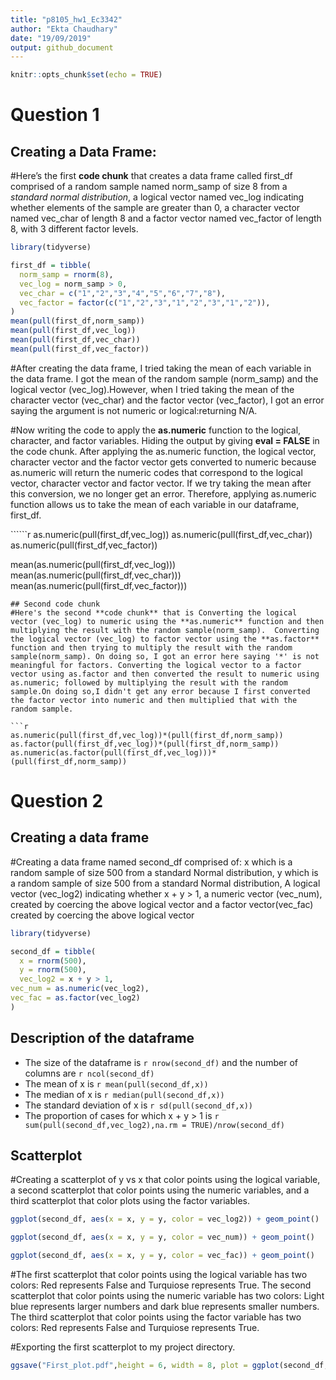 ```yaml
---
title: "p8105_hw1_Ec3342"
author: "Ekta Chaudhary"
date: "19/09/2019"
output: github_document
---
```

```r
knitr::opts_chunk$set(echo = TRUE)
```
# Question 1

## Creating a Data Frame: 
#Here's the first **code chunk** that creates a data frame called first_df comprised of a random sample named norm_samp of size 8 from a _standard normal distribution_, a logical vector named vec_log indicating whether elements of the sample are greater than 0, a character vector named vec_char of length 8 and a factor vector named vec_factor of length 8, with 3 different factor levels.

```r

library(tidyverse)

first_df = tibble(
  norm_samp = rnorm(8),
  vec_log = norm_samp > 0,
  vec_char = c("1","2","3","4","5","6","7","8"),
  vec_factor = factor(c("1","2","3","1","2","3","1","2")),
)
mean(pull(first_df,norm_samp)) 
mean(pull(first_df,vec_log))
mean(pull(first_df,vec_char))
mean(pull(first_df,vec_factor))

```
#After creating the data frame, I tried taking the mean of each variable in the data frame. I got the mean of the random sample (norm_samp) and the logical vector (vec_log).However, when I tried taking the mean of the character vector (vec_char) and the factor vector (vec_factor), I got an error saying the argument is not numeric or logical:returning N/A.

#Now writing the code to apply the **as.numeric** function to the logical, character, and factor variables. Hiding the output by giving **eval = FALSE** in the code chunk. After applying the as.numeric function, the logical vector, character vector and the factor vector gets converted to numeric because as.numeric will return the numeric codes that correspond to the logical vector, character vector and factor vector. If we try taking the mean after this conversion, we no longer get an error. Therefore, applying as.numeric function allows us to take the mean of each variable in our dataframe, first_df.

``````r

as.numeric(pull(first_df,vec_log))
as.numeric(pull(first_df,vec_char))
as.numeric(pull(first_df,vec_factor))

mean(as.numeric(pull(first_df,vec_log)))
mean(as.numeric(pull(first_df,vec_char)))
mean(as.numeric(pull(first_df,vec_factor)))

```
## Second code chunk
#Here's the second **code chunk** that is Converting the logical vector (vec_log) to numeric using the **as.numeric** function and then multiplying the result with the random sample(norm_samp).  Converting the logical vector (vec_log) to factor vector using the **as.factor** function and then trying to multiply the result with the random sample(norm_samp). On doing so, I got an error here saying '*' is not meaningful for factors. Converting the logical vector to a factor vector using as.factor and then converted the result to numeric using as.numeric; followed by multiplying the result with the random sample.On doing so,I didn't get any error because I first converted the factor vector into numeric and then multiplied that with the random sample.

```r

as.numeric(pull(first_df,vec_log))*(pull(first_df,norm_samp))
as.factor(pull(first_df,vec_log))*(pull(first_df,norm_samp))
as.numeric(as.factor(pull(first_df,vec_log)))*(pull(first_df,norm_samp))

```

# Question 2 
## Creating a data frame 
#Creating a data frame named second_df comprised of: x which is a random sample of size 500 from a standard Normal distribution, y which is a random sample of size 500 from a standard Normal distribution, A logical vector (vec_log2) indicating whether x + y > 1, a numeric vector (vec_num), created by coercing the above logical vector and a factor vector(vec_fac) created by coercing the above logical vector

```r

library(tidyverse)

second_df = tibble(
  x = rnorm(500),
  y = rnorm(500),
  vec_log2 = x + y > 1,
vec_num = as.numeric(vec_log2),
vec_fac = as.factor(vec_log2)
)

```
## Description of the dataframe

* The size of the dataframe is `r nrow(second_df)` and the number of columns are `r ncol(second_df)`
* The mean of x is `r mean(pull(second_df,x))` 
* The median of x is `r median(pull(second_df,x))` 
* The standard deviation of x is `r sd(pull(second_df,x))`
* The proportion of cases for which x + y > 1 is 
`r sum(pull(second_df,vec_log2),na.rm = TRUE)/nrow(second_df)`

## Scatterplot 
#Creating a scatterplot of y vs x that color points using the logical variable, a second scatterplot that color points using the numeric variables, and a third scatterplot that color plots using the factor variables.

```r

ggplot(second_df, aes(x = x, y = y, color = vec_log2)) + geom_point() 

ggplot(second_df, aes(x = x, y = y, color = vec_num)) + geom_point() 

ggplot(second_df, aes(x = x, y = y, color = vec_fac)) + geom_point() 

```

#The first scatterplot that color points using the logical variable has two colors: Red represents False and Turquiose represents True. The second scatterplot that color points using the numeric variable has two colors: Light blue represents larger numbers and dark blue represents smaller numbers. The third scatterplot that color points using the factor variable has two colors: Red represents False and Turquiose represents True.

#Exporting the first scatterplot to my project directory.

```r

ggsave("First_plot.pdf",height = 6, width = 8, plot = ggplot(second_df, aes(x = x, y = y, color = vec_log2)) + geom_point())

```


